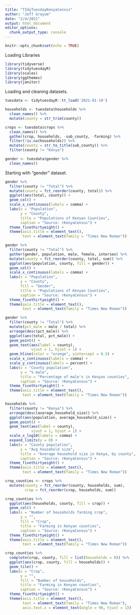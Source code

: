 ```yaml
---
title: "TIdyTuesdayKenyaCensus"
author: "Jeff Grayum"
date: "2/4/2021"
output: html_document
editor_options: 
  chunk_output_type: console
---
```


```r
knitr::opts_chunk$set(echo = TRUE)
```

Loading Libraries
```r
library(tidyverse)
library(tidytuesdayR)
library(scales)
library(ggthemes)
library(janitor)
```

Loading and cleaning datasets.
```r
tuesdata <- tidytuesdayR::tt_load('2021-01-19')

households <- tuesdata$households %>%
  clean_names() %>%
  mutate(county = str_trim(county))

crops <- tuesdata$crops %>%
  clean_names() %>%
  gather(crop, households, -sub_county, -farming) %>%
  filter(!is.na(households)) %>%
  mutate(county = str_to_title(sub_county)) %>%
  filter(county != "Kenya") 

gender <- tuesdata$gender %>%
  clean_names()
```

Starting with "gender" dataset.
```r
gender %>%
  filter(county != "Total") %>%
  mutate(county = fct_reorder(county, total)) %>%
  ggplot(aes(total, county)) +
  geom_col() +
  scale_x_continuous(labels = comma) +
  labs(x = "Population",
       y = "County",
       title = "Populations of Kenyan Counties",
       caption = "Source: rKenyaCensus") +
  theme_fivethirtyeight() +
  theme(axis.title = element_text(),
        text = element_text(family = "Times New Roman"))

gender %>%
  filter(county != "Total") %>%
  gather(gender, population, male, female, intersex) %>%
  mutate(county = fct_reorder(county, total, sum)) %>%
  ggplot(aes(population, county, fill = gender)) +
  geom_col() +
  scale_x_continuous(labels = comma) +
  labs(x = "Population",
       y = "County",
       fill = "Gender",
       title = "Populations of Kenyan Counties",
       caption = "Source: rKenyaCensus") +
  theme_fivethirtyeight() +
  theme(axis.title = element_text(),
        text = element_text(family = "Times New Roman"))

gender %>%
  filter(county != "Total") %>%
  mutate(pct_male = male / total) %>%
  arrange(desc(pct_male)) %>%
  ggplot(aes(total, pct_male)) +
  geom_point() +
  geom_text(aes(label = county),
            vjust = 1, hjust = 1) +
  geom_hline(color = "orange", yintercept = 0.5) +
  scale_x_continuous(labels = comma) +
  scale_y_continuous(labels = percent) +
  labs(x = "County population",
       y = "% male",
       title = "Percentage of male's in Kenyan counties",
       caption = "Source: rKenyaCensus") +
  theme_fivethirtyeight() +
  theme(axis.title = element_text(),
        text = element_text(family = "Times New Roman"))
```


```r
households %>%
  filter(county != "Kenya") %>%
  arrange(desc(average_household_size)) %>%
  ggplot(aes(population, average_household_size)) +
  geom_point() +
  geom_text(aes(label = county),
            vjust = 1, hjust = 1) +
  scale_x_log10(labels = comma) +
  expand_limits(y = 0) +
  labs(x = "County population",
       y = "Avg household size",
       title = "Average household size in Kenya, by county",
       caption = "Source: rKenyaCensus") +
  theme_fivethirtyeight() +
  theme(axis.title = element_text(),
        text = element_text(family = "Times New Roman"))
```

```r
crop_counties <- crops %>%
  mutate(county = fct_reorder(county, households, sum),
         crop = fct_reorder(crop, households, sum)) 

crop_counties %>%
  ggplot(aes(households, county, fill = crop)) +
  geom_col() +
  labs(x = "Number of households farming crop",
       y = "",
       fill = "Crop",
       title = "Farming in Kenyan counties",
       caption = "Source: rKenyaCensus") +
  theme_fivethirtyeight() +
  theme(axis.title = element_text(),
        text = element_text(family = "Times New Roman"))

crop_counties %>%
  complete(crop, county, fill = list(households = 0)) %>%
  ggplot(aes(crop, county, fill = households)) +
  geom_tile() +
  labs(x = "Crop",
       y = "",
       fill = "Number of households",
       title = "Farming in Kenyan counties",
       caption = "Source: rKenyaCensus") +
  theme_fivethirtyeight() +
  theme(axis.title = element_text(),
        text = element_text(family = "Times New Roman"),
        axis.text.x = element_text(angle = 90, hjust = 1))
```

